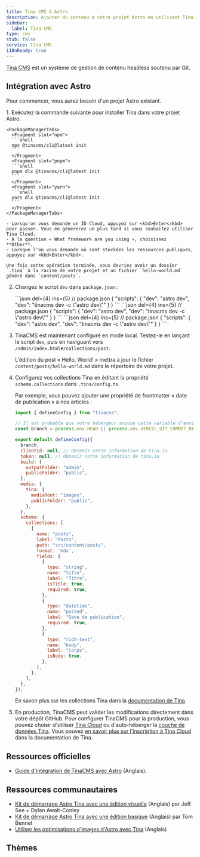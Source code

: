 ```yaml
---
title: Tina CMS & Astro
description: Ajouter du contenu a votre projet Astro en utilisant Tina CMS
sidebar:
  label: Tina CMS
type: cms
stub: false
service: Tina CMS
i18nReady: true
---
```


[Tina CMS](https://tina.io/) est un système de gestion de contenu headless soutenu par Git.

## Intégration avec Astro

Pour commencer, vous aurez besoin d'un projet Astro existant.

<Steps>
1. Exécutez la commande suivante pour installer Tina dans votre projet Astro.

    <PackageManagerTabs>
      <Fragment slot="npm">
      ```shell
      npx @tinacms/cli@latest init
      ```
      </Fragment>
      <Fragment slot="pnpm">
      ```shell
      pnpm dlx @tinacms/cli@latest init
      ```
      </Fragment>
      <Fragment slot="yarn">
      ```shell
      yarn dlx @tinacms/cli@latest init
      ```
      </Fragment>
    </PackageManagerTabs>

    - Lorsqu'on vous demande un ID Cloud, appuyez sur <kbd>Enter</kbd> pour passer. Vous en générerez un plus tard si vous souhaitez utiliser Tina Cloud.
    - A la question « What framework are you using », choisissez **Other**.
    - Lorsque l'on vous demande où sont stockées les ressources publiques, appuyez sur <kbd>Enter</kbd>.

    Une fois cette opération terminée, vous devriez avoir un dossier `.tina` à la racine de votre projet et un fichier `hello-world.md` généré dans `content/posts`.

2. Changez le script `dev` dans `package.json` :

    <PackageManagerTabs>
      <Fragment slot="npm">
      ```json del={4} ins={5}
      // package.json
      {
          "scripts": {
              "dev": "astro dev",
              "dev": "tinacms dev -c \"astro dev\""
          }
      }
      ```
      </Fragment>
      <Fragment slot="pnpm">
      ```json del={4} ins={5}
      // package.json
      {
          "scripts": {
              "dev": "astro dev",
              "dev": "tinacms dev -c \"astro dev\""
          }
      }
      ```
      </Fragment>
      <Fragment slot="yarn">
      ```json del={4} ins={5}
      // package.json
      {
          "scripts": {
              "dev": "astro dev",
              "dev": "tinacms dev -c \"astro dev\""
          }
      }
      ```
      </Fragment>
    </PackageManagerTabs>

3. TinaCMS est maintenant configuré en mode local. Testez-le en lançant le script `dev`, puis en naviguant vers `/admin/index.html#/collections/post`.

    L'édition du post « Hello, World! » mettra à jour le fichier `content/posts/hello-world.md` dans le répertoire de votre projet.

4. Configurez vos collections Tina en éditant la propriété `schema.collections` dans `.tina/config.ts`.

    Par exemple, vous pouvez ajouter une propriété de frontmatter « date de publication » à nos articles :

    ```js title=".tina/config.ts" ins={35-40}
    import { defineConfig } from "tinacms";

    // Il est probable que votre hébergeur expose cette variable d'environnement
    const branch = process.env.HEAD || process.env.VERCEL_GIT_COMMIT_REF || "main";

    export default defineConfig({
      branch,
      clientId: null, // Obtenir cette information de tina.io
      token: null, // Obtenir cette information de tina.io
      build: {
        outputFolder: "admin",
        publicFolder: "public",
      },
      media: {
        tina: {
          mediaRoot: "images",
          publicFolder: "public",
        },
      },
      schema: {
        collections: [
          {
            name: "posts",
            label: "Posts",
            path: "src/content/posts",
            format: 'mdx',
            fields: [
              {
                type: "string",
                name: "title",
                label: "Titre",
                isTitle: true,
                required: true,
              },
              {
                type: "datetime",
                name: "posted",
                label: "Date de publication",
                required: true,
              },
              {
                type: "rich-text",
                name: "body",
                label: "Corps",
                isBody: true,
              },
            ],
          },
        ],
      },
    });
    ```

    En savoir plus sur les collections Tina dans la [documentation de Tina](https://tina.io/docs/reference/collections/).

5. En production, TinaCMS peut valider les modifications directement dans votre dépôt GitHub. Pour configurer TinaCMS pour la production, vous pouvez choisir d'utiliser [Tina Cloud](https://tina.io/docs/tina-cloud/) ou d'auto-héberger la [couche de données Tina](https://tina.io/docs/self-hosted/overview/). Vous pouvez [en savoir plus sur l'inscription à Tina Cloud](https://app.tina.io/register) dans la documentation de Tina.
</Steps>

## Ressources officielles

- [Guide d'intégration de TinaCMS avec Astro](https://tina.io/docs/frameworks/astro/) (Anglais).

## Ressources communautaires

- [Kit de démarrage Astro Tina avec une édition visuelle](https://github.com/dawaltconley/tina-astro) (Anglais) par Jeff See + Dylan Awalt-Conley
- [Kit de démarrage Astro Tina avec une édition basique](https://github.com/tombennet/astro-tina-starter/tree/main) (Anglais) par Tom Bennet
- [Utiliser les optimisations d'images d'Astro avec Tina](https://joschua.io/posts/2023/08/16/how-to-use-astro-assets-with-tina-cms/) (Anglais)

## Thèmes

<Grid>
  <Card title="Resume01" href="https://astro.build/themes/details/resume01/" thumbnail="resume01.png"/>
  <Card title="Qurno Blog" href="https://astro.build/themes/details/qurno-astro/" thumbnail="qurno.png"/>
</Grid>
